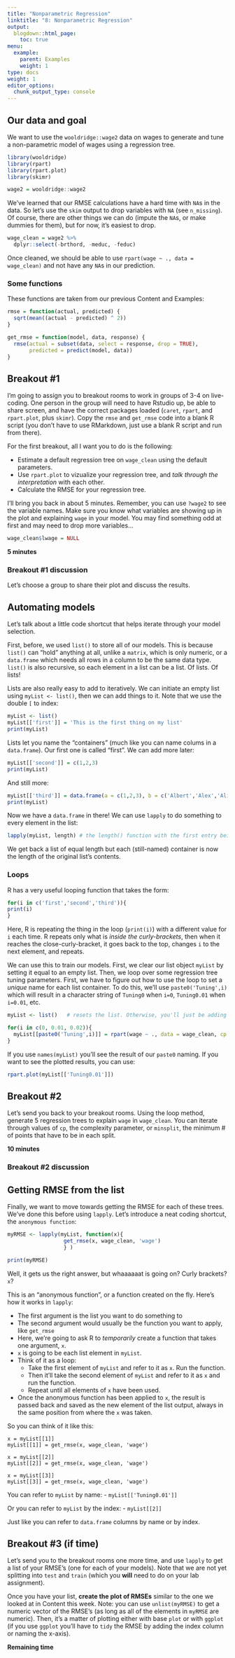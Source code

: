 ```yaml
---
title: "Nonparametric Regression"
linktitle: "8: Nonparametric Regression"
output:
  blogdown::html_page:
    toc: true
menu:
  example:
    parent: Examples
    weight: 1
type: docs
weight: 1
editor_options:
  chunk_output_type: console
---
```




## Our data and goal
We want to use the `wooldridge::wage2` data on wages to generate and tune a non-parametric model of wages using a regression tree. 

```r
library(wooldridge)
library(rpart)
library(rpart.plot)
library(skimr)

wage2 = wooldridge::wage2

```

We've learned that our RMSE calculations have a hard time with `NA`s in the data. So let's use the `skim` output to drop variables with `NA` (see `n_missing`). Of course, there are other things we can do (impute the `NA`s, or make dummies for them), but for now, it's easiest to drop.

```r
wage_clean = wage2 %>%
  dplyr::select(-brthord, -meduc, -feduc)
```

Once cleaned, we should be able to use `rpart(wage ~ ., data = wage_clean)` and not have any `NA`s in our prediction.

### Some functions
These functions are taken from our previous Content and Examples:

```r
rmse = function(actual, predicted) {
  sqrt(mean((actual - predicted) ^ 2))
}
```

```r
get_rmse = function(model, data, response) {
  rmse(actual = subset(data, select = response, drop = TRUE),
       predicted = predict(model, data))
}
```



## Breakout #1
I'm going to assign you to breakout rooms to work in groups of 3-4 on live-coding. One person in the group will need to have Rstudio up, be able to share screen, and have the correct packages loaded (`caret`, `rpart`, and `rpart.plot`, plus `skimr`). Copy the `rmse` and `get_rmse` code into a blank R script (you don't have to use RMarkdown, just use a blank R script and run from there).

For the first breakout, all I want you to do is the following:

- Estimate a default regression tree on `wage_clean` using the default parameters. 
- Use `rpart.plot` to vizualize your regression tree, and *talk through the interpretation* with each other. 
- Calculate the RMSE for your regression tree.

I'll bring you back in about 5 minutes. Remember, you can use `?wage2` to see the variable names. Make sure you know what variables are showing up in the plot and explaining `wage` in your model. You may find something odd at first and may need to drop more variables...

```r
wage_clean$lwage = NULL
```
**5 minutes**

### Breakout #1 discussion
Let's choose a group to share their plot and discuss the results.


## Automating models
Let's talk about a little code shortcut that helps iterate through your model selection.

First, before, we used `list()` to store all of our models. This is because `list()` can "hold" anything at all, unlike a `matrix`, which is only numeric, or a `data.frame` which needs all rows in a column to be the same data type. `list()` is also recursive, so each element in a list can be a list. Of lists. Of lists!

Lists are also really easy to add to iteratively. We can initiate an empty list using `myList <- list()`, then we can add things to it. Note that we use the double `[` to index:

```r
myList <- list()
myList[['first']] = 'This is the first thing on my list'
print(myList)
```

Lists let you name the "containers" (much like you can name colums in a `data.frame`). Our first one is called "first". We can add more later:

```r
myList[['second']] = c(1,2,3)
print(myList)
```

And still more:

```r
myList[['third']] = data.frame(a = c(1,2,3), b = c('Albert','Alex','Alice'))
print(myList)
```

Now we have a `data.frame` in there! We can use `lapply` to do something to every element in the list:

```r
lapply(myList, length) # the length() function with the first entry being the list element
```

We get back a list of equal length but each (still-named) container is now the length of the original list's contents.

### Loops
R has a very useful looping function that takes the form:

```r
for(i in c('first','second','third')){
print(i)
}
```

Here, R is repeating the thing in the loop (`print(i)`) with a different value for `i` each time. R repeats only what is *inside the curly-brackets*, then when it reaches the close-curly-bracket, it goes back to the top, changes `i` to the next element, and repeats.

We can use this to train our models. First, we clear our list object `myList` by setting it equal to an empty list. Then, we loop over some regression tree tuning parameters. First, we have to figure out how to use the loop to set a *unique* name for each list container. To do this, we'll use `paste0('Tuning',i)` which will result in a character string of `Tuning0` when `i=0`, `Tuning0.01` when `i=0.01`, etc.

```r
myList <- list()   # resets the list. Otherwise, you'll just be adding to your old list!

for(i in c(0, 0.01, 0.02)){
  myList[[paste0('Tuning',i)]] = rpart(wage ~ ., data = wage_clean, cp = i)
}
```

If you use `names(myList)` you'll see the result of our `paste0` naming. If you want to see the plotted results, you can use:

```r
rpart.plot(myList[['Tuning0.01']])
```


## Breakout #2
Let's send you back to your breakout rooms. Using the loop method, generate 5 regression trees to explain `wage` in `wage_clean`. You can iterate through values of `cp`, the complexity parameter, or `minsplit`, the minimum # of points that have to be in each split.

**10 minutes**

### Breakout #2 discussion

## Getting RMSE from the list
Finally, we want to move towards getting the RMSE for each of these trees. We've done this before using `lapply`. Let's introduce a neat coding shortcut, the `anonymous function`:

```r
myRMSE <- lapply(myList, function(x){
                  get_rmse(x, wage_clean, 'wage')
                  } )

print(myRMSE)
```

Well, it gets us the right answer, but whaaaaaat is going on? Curly brackets? `x`?

This is an "anonymous function", or a function created on the fly. Here's how it works in `lapply`:

- The first argument is the list you want to do something to
- The second argument would usually be the function you want to apply, like `get_rmse`
- Here, we're going to ask R to *temporarily* create a function that takes one argument, `x`.
- `x` is going to be each list element in `myList`. 
- Think of it as a loop: 
  - Take the first element of `myList` and refer to it as `x`. Run the function.
  - Then it'll take the second element of `myList` and refer to it as `x` and run the function.
  - Repeat until all elements of `x` have been used.
- Once the anonymous function has been applied to `x`, the result is passed back and saved as the new element of the list output, always in the same position from where the `x` was taken.

So you can think of it like this:

````
x = myList[[1]]
myList[[1]] = get_rmse(x, wage_clean, 'wage')

x = myList[[2]]
myList[[2]] = get_rmse(x, wage_clean, 'wage')

x = myList[[3]]
myList[[3]] = get_rmse(x, wage_clean, 'wage')
````

You can refer to `myList` by name: 
- `myList[['Tuning0.01']]`

Or you can refer to `myList` by the index:
- `myList[[2]]`

Just like you can refer to `data.frame` columns by name or by index.

## Breakout #3 (if time)
Let's send you to the breakout rooms one more time, and use `lapply` to get a list of your RMSE's (one for each of your models). Note that we are not yet splitting into `test` and `train` (which you **will** need to do on your lab assignment). 

Once you have your list, **create the plot of RMSEs** similar to the one we looked at in Content this week. Note: you can use `unlist(myRMSE)` to get a numeric vector of the RMSE's (as long as all of the elements in `myRMSE` are numeric). Then, it's a matter of plotting either with base `plot` or with `ggplot` (if you use `ggplot` you'll have to `tidy` the RMSE by adding the index column or naming the x-axis).

**Remaining time**
